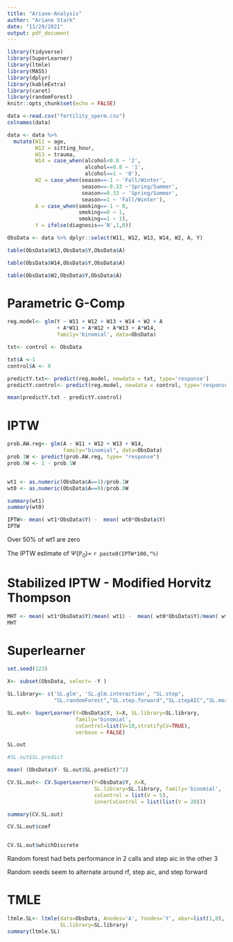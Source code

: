 ```yaml
---
title: "Ariane-Analysis"
author: "Ariane Stark"
date: "11/29/2021"
output: pdf_document
---
```


```r
library(tidyverse)
library(SuperLearner)
library(ltmle)
library(MASS)
library(dplyr)
library(kableExtra)
library(caret)
library(randomForest)
knitr::opts_chunk$set(echo = FALSE)
```


```r
data <-read.csv("fertility_sperm.csv")
colnames(data)

data <- data %>% 
  mutate(W11 = age,
         W12 = sitting_hour,
         W13 = trauma,
         W14 = case_when(alcohol<0.8 ~ '2',
                         alcohol==0.8 ~ '1',
                         alcohol==1 ~ '0'),
         W2 = case_when(season==-1 ~ 'Fall/Winter',
                        season==-0.33 ~'Spring/Summer',
                        season==0.33 ~ 'Spring/Summer',
                        season==1 ~ 'Fall/Winter'),
         A = case_when(smoking==-1 ~ 0,
                       smoking==0 ~ 1,
                       smoking==1 ~ 1),
         Y = ifelse(diagnosis=='N',1,0))

ObsData <- data %>% dplyr::select(W11, W12, W13, W14, W2, A, Y)
```


```r
table(ObsData$W13,ObsData$Y,ObsData$A)

table(ObsData$W14,ObsData$Y,ObsData$A)

table(ObsData$W2,ObsData$Y,ObsData$A)

```


# Parametric G-Comp

```r

reg.model<- glm(Y ~ W11 + W12 + W13 + W14 + W2 + A
                + A*W11 + A*W12 + A*W13 + A*W14, 
                family='binomial', data=ObsData)

txt<- control <- ObsData

txt$A <-1
control$A <- 0

predictY.txt<- predict(reg.model, newdata = txt, type='response')
predictY.control<- predict(reg.model, newdata = control, type='response')

mean(predictY.txt - predictY.control)


```




# IPTW
```r
prob.AW.reg<- glm(A ~ W11 + W12 + W13 + W14, 
                  family="binomial", data=ObsData)
prob.1W <- predict(prob.AW.reg, type= "response")
prob.0W <- 1 - prob.1W


wt1 <- as.numeric(ObsData$A==1)/prob.1W
wt0 <- as.numeric(ObsData$A==0)/prob.0W

summary(wt1)
summary(wt0)

IPTW<- mean( wt1*ObsData$Y) -  mean( wt0*ObsData$Y)
IPTW
```
Over 50% of wt1 are zero

The IPTW estimate of $\Psi(\mathbb{P}_0)=$ `r paste0(IPTW*100,"%)`


# Stabilized IPTW - Modified Horvitz Thompson

```r
MHT <- mean( wt1*ObsData$Y)/mean( wt1) -  mean( wt0*ObsData$Y)/mean( wt0)
MHT
```


# Superlearner

```r
set.seed(123)

X<- subset(ObsData, select= -Y )

SL.library<- c('SL.glm', 'SL.glm.interaction', "SL.step",
               "SL.randomForest","SL.step.forward","SL.stepAIC","SL.mean")

SL.out<- SuperLearner(Y=ObsData$Y, X=X, SL.library=SL.library,
                      family='binomial', 
                      cvControl=list(V=10,stratifyCV=TRUE),
                      verbose = FALSE)

SL.out

#SL.out$SL.predict

mean( (ObsData$Y- SL.out$SL.predict)^2)
```


```r
CV.SL.out<- CV.SuperLearner(Y=ObsData$Y, X=X, 
                            SL.library=SL.library, family='binomial',
                            cvControl = list(V = 5), 
                            innerCvControl = list(list(V = 20)))

summary(CV.SL.out)

CV.SL.out$coef


CV.SL.out$whichDiscrete
```
Random forest had bets performance in 2 calls and step aic in the other 3


Random seeds seem to alternate around rf, step aic, and step forward


# TMLE

```r
ltmle.SL<- ltmle(data=ObsData, Anodes='A', Ynodes='Y', abar=list(1,0),
                 SL.library=SL.library)
summary(ltmle.SL)

```


